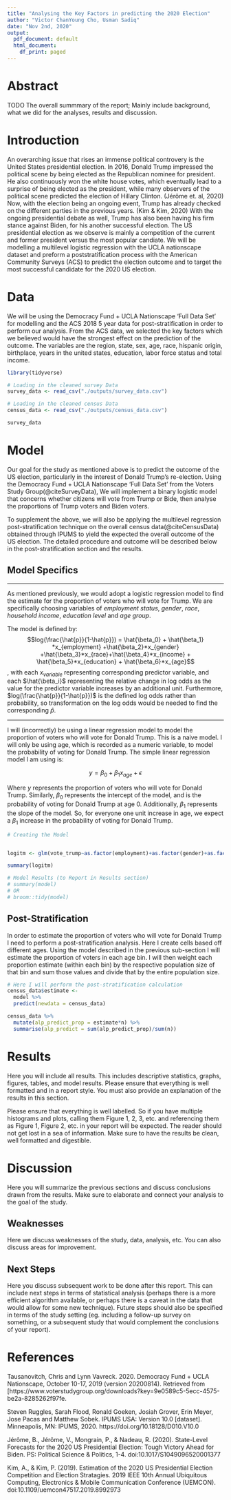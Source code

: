 ```yaml
---
title: "Analysing the Key Factors in predicting the 2020 Election"
author: "Victor ChanYoung Cho, Usman Sadiq"
date: "Nov 2nd, 2020"
output:
  pdf_document: default
  html_document:
    df_print: paged
---
```


# Abstract

TODO The overall summmary of the report; Mainly include background, what we did for the analyses, results and discussion.

# Introduction

An overarching issue that rises an immense political controvery is the United States presidential election. In 2016, Donald Trump impressed the political scene by being elected as the Republican nominee for president. He also continuously won the white house votes, which eventually lead to a surprise of being elected as the president, while many observers of the political scene predicted the election of Hillary Clinton. (Jérôme et. al, 2020) Now, with the election being an ongoing event, Trump has already checked on the different parties in the previous years. (Kim & Kim, 2020) With the ongoing presidential debate as well, Trump has also been having his firm stance against Biden, for his another successful election. The US presidential election as we observe is mainly a competition of the current and former president versus the most popular candiate. We will be modelling a multilevel logistic regression with the UCLA nationscape dataset and preform a poststratification process with the American Community Surveys (ACS) to predict the election outcome and to target the most successful candidate for the 2020 US election.

# Data

We will be using the Democracy Fund + UCLA Nationscape ‘Full Data Set’ for modelling and the ACS 2018 5 year data for post-stratification in order to perform our analysis. From the ACS data, we selected the key factors which we believed would have the strongest effect on the prediction of the outcome. The variables are the region, state, sex, age, race, hispanic origin, birthplace, years in the united states, education, labor force status and total income.


```r
library(tidyverse)

# Loading in the cleaned survey Data
survey_data <- read_csv("./outputs/survey_data.csv")

# Loading in the cleaned census Data
census_data <- read_csv("./outputs/census_data.csv")

survey_data

```


# Model

Our goal for the study as mentioned above is to predict the outcome of the US election, particularly in the interest of Donald Trump's re-election. Using the Democracy Fund + UCLA Nationscape ‘Full Data Set’ from the Voters Study Group(@citeSurveyData), We will implement a binary logistic model that concerns whether citizens will vote from Trump or Bide, then analyse the proportions of Trump voters and Biden voters. 

To supplement the above, we will also be applying the multilevel regression post-stratification technique on the overall census data(@citeCensusData) obtained through IPUMS to yield the expected the overall outcome of the US election. The detailed procedure and outcome will be described below in the post-stratification section and the results.

## Model Specifics

----

As mentioned previously, we would adopt a logistic regression model to find the estimate for the proportion of voters who will vote for Trump. We are specifically choosing variables of *employment status*, *gender*, *race*, *household income*, *education level* and *age group*. 

The model is defined by: $$log(\frac{\hat{p}}{1-\hat{p}}) = \hat{\beta_0} + \hat{\beta_1} *x_{employment} +\hat{\beta_2}*x_{gender} +\hat{\beta_3}*x_{race}+\hat{\beta_4}*x_{income} + \hat{\beta_5}*x_{education} + \hat{\beta_6}*x_{age}$$, with each $x_{variable}$ representing corresponding predictor variable, and each $\hat{\beta_i}$ representing the relative change in log odds as the value for the predictor variable increases by an additional unit. Furthermore, $log(\frac{\hat{p}}{1-\hat{p}})$ is the defined log odds rather than probability, so transformation on the log odds would be needed to find the corresponding $\hat{p}$.


----

I will (incorrectly) be using a linear regression model to model the proportion of voters who will vote for Donald Trump. This is a naive model. I will only be using age, which is recorded as a numeric variable, to model the probability of voting for Donald Trump. The simple linear regression model I am using is:

$$ y = \beta_0+\beta_1  x_{age} + \epsilon$$

Where $y$ represents the proportion of voters who will vote for Donald Trump. Similarly, $\beta_0$ represents the intercept of the model, and is the probability of voting for Donald Trump at age 0. Additionally, $\beta_1$ represents the slope of the model. So, for everyone one unit increase in age, we expect a $\beta_1$ increase in the probability of voting for Donald Trump.

```r

# Creating the Model


logitm <- glm(vote_trump~as.factor(employment)+as.factor(gender)+as.factor(race_ethnicity)+as.factor(household_income)+as.factor(education)+as.factor(age), family = "binomial")

summary(logitm)

# Model Results (to Report in Results section)
# summary(model)
# OR
# broom::tidy(model)

```

## Post-Stratification 

In order to estimate the proportion of voters who will vote for Donald Trump I need to perform a post-stratification analysis. Here I create cells based off different ages. Using the model described in the previous sub-section I will estimate the proportion of voters in each age bin. I will then weight each proportion estimate (within each bin) by the respective population size of that bin and sum those values and divide that by the entire population size. 

```r

# Here I will perform the post-stratification calculation
census_data$estimate <-
  model %>%
  predict(newdata = census_data)

census_data %>%
  mutate(alp_predict_prop = estimate*n) %>%
  summarise(alp_predict = sum(alp_predict_prop)/sum(n))


```


# Results

Here you will include all results. This includes descriptive statistics, graphs, figures, tables, and model results. Please ensure that everything is well formatted and in a report style. You must also provide an explanation of the results in this section. 

Please ensure that everything is well labelled. So if you have multiple histograms and plots, calling them Figure 1, 2, 3, etc. and referencing them as Figure 1, Figure 2, etc. in your report will be expected. The reader should not get lost in a sea of information. Make sure to have the results be clean, well formatted and digestible.

# Discussion

Here you will summarize the previous sections and discuss conclusions drawn from the results. Make sure to elaborate and connect your analysis to the goal of the study.

## Weaknesses

Here we discuss weaknesses of the study, data, analysis, etc. You can also discuss areas for improvement.

## Next Steps

Here you discuss subsequent work to be done after this report. This can include next steps in terms of statistical analysis (perhaps there is a more efficient algorithm available, or perhaps there is a caveat in the data that would allow for some new technique). Future steps should also be specified in terms of the study setting (eg. including a follow-up survey on something, or a subsequent study that would complement the conclusions of your report).


# References

Tausanovitch, Chris and Lynn Vavreck. 2020. Democracy Fund + UCLA Nationscape, October 10-17, 2019 (version
  20200814). Retrieved from [https://www.voterstudygroup.org/downloads?key=9e0589c5-5ecc-4575-be2a-8285262f97fe.

Steven Ruggles, Sarah Flood, Ronald Goeken, Josiah Grover, Erin Meyer, Jose Pacas and Matthew Sobek. IPUMS USA: Version
  10.0 [dataset]. Minneapolis, MN: IPUMS, 2020. https://doi.org/10.18128/D010.V10.0

Jérôme, B., Jérôme, V., Mongrain, P., & Nadeau, R. (2020). State-Level Forecasts for the 2020 US Presidential 
  Election: Tough Victory Ahead for Biden. PS: Political Science & Politics, 1-4. doi:10.1017/S1049096520001377

Kim, A., &amp; Kim, P. (2019). Estimation of the 2020 US Presidential Election Competition and Election 
  Stratagies. 2019 IEEE 10th Annual Ubiquitous Computing, Electronics &amp; Mobile Communication Conference 
  (UEMCON). doi:10.1109/uemcon47517.2019.8992973